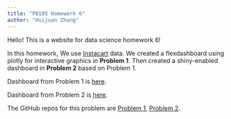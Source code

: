 ```yaml
---
title: "P8105 Homework 6"
author: "Huijuan Zhang"
---
```

Hello! This is a website for data science homework 6!  

In this homework, We use [Instacart](http://jeffgoldsmith.com/DSI/dataset_instacart.html) data. We created a flexdashboard using plotly for interactive graphics in __Problem 1__. Then created a shiny-enabled dashboard in __Problem 2__ based on Problem 1.


Dashboard from Problem 1 is [here](problem1/problem1.html).


Dashboard from Problem 2 is [here](https://huijuanzhang.shinyapps.io/p8105_hw6_problem2/).


The GitHub repos for this problem are [Problem 1](https://github.com/HuijuanZhang/p8105_hw6_p1), [Problem 2](https://github.com/zyy7348/p8105_hw6_problem2).
